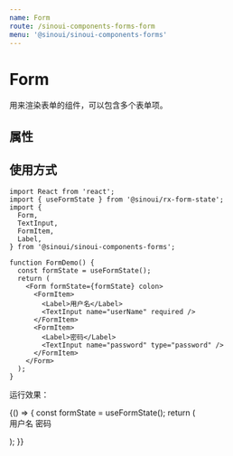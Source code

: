 ```yaml
---
name: Form
route: /sinoui-components-forms-form
menu: '@sinoui/sinoui-components-forms'
---
```



# Form

用来渲染表单的组件，可以包含多个表单项。

## 属性

<Props of={Form} />

## 使用方式

```tsx
import React from 'react';
import { useFormState } from '@sinoui/rx-form-state';
import {
  Form,
  TextInput,
  FormItem,
  Label,
} from '@sinoui/sinoui-components-forms';

function FormDemo() {
  const formState = useFormState();
  return (
    <Form formState={formState} colon>
      <FormItem>
        <Label>用户名</Label>
        <TextInput name="userName" required />
      </FormItem>
      <FormItem>
        <Label>密码</Label>
        <TextInput name="password" type="password" />
      </FormItem>
    </Form>
  );
}
```

运行效果：

<Playground>
  {() => {
    const formState = useFormState();
    return (
      <Form formState={formState} colon>
        <FormItem>
          <Label>用户名</Label>
          <TextInput name="userName" required />
        </FormItem>
        <FormItem>
          <Label>密码</Label>
          <TextInput name="password" type="password" />
        </FormItem>
      </Form>
    );
  }}
</Playground>
